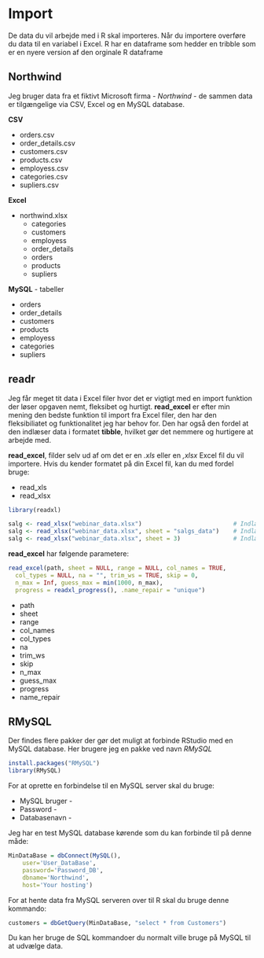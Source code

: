 # Import {#import}
De data du vil arbejde med i R skal importeres.
Når du importere overføre du data til en variabel i Excel.
R har en dataframe som hedder en tribble som er en nyere version af den orginale R dataframe



## Northwind
Jeg bruger data fra et fiktivt Microsoft firma - *Northwind* - de sammen data er tilgængelige via CSV, Excel og en MySQL database.

**CSV**

* orders.csv
* order_details.csv
* customers.csv
* products.csv
* employess.csv
* categories.csv
* supliers.csv


**Excel**

  * northwind.xlsx
    * categories
    * customers
    * employess
    * order_details
    * orders
    * products
    * supliers

**MySQL** - tabeller

* orders
* order_details
* customers
* products
* employess
* categories
* supliers


## readr
Jeg får meget tit data i Excel filer hvor det er vigtigt med en import funktion der løser opgaven nemt, fleksibet og hurtigt.
**read_excel** er efter min mening den bedste funktion til import fra Excel filer, den har den fleksibiliatet og funktionalitet jeg har behov for.
Den har også den fordel at den indlæser data i formatet **tibble**, hvilket gør det nemmere og hurtigere at arbejde med.

**read_excel**, filder selv ud af om det er en *.xls* eller en *,xlsx* Excel fil du vil importere. Hvis du kender formatet på din Excel fil, kan du med fordel bruge:

* read_xls
* read_xlsx


```r
library(readxl)

salg <- read_xlsx("webinar_data.xlsx")                          # Indlæser første ark
salg <- read_xlsx("webinar_data.xlsx", sheet = "salgs_data")    # Indlæser arket "salgs_data"
salg <- read_xlsx("webinar_data.xlsx", sheet = 3)               # Indlæser ark 3
```

**read_excel** har følgende parametere:

```r
read_excel(path, sheet = NULL, range = NULL, col_names = TRUE,
  col_types = NULL, na = "", trim_ws = TRUE, skip = 0,
  n_max = Inf, guess_max = min(1000, n_max),
  progress = readxl_progress(), .name_repair = "unique")
```

* path
* sheet
* range
* col_names
* col_types
* na
* trim_ws
* skip
* n_max
* guess_max
* progress
* name_repair


## RMySQL
Der findes flere pakker der gør det muligt at forbinde RStudio med en MySQL database.
Her brugere jeg en pakke ved navn *RMySQL*

```r
install.packages("RMySQL")
library(RMySQL)
```

For at oprette en forbindelse til en MySQL server skal du bruge:

* MySQL bruger - 
* Password - 
* Databasenavn - 

Jeg har en test MySQL database kørende som du kan forbinde til på denne måde:

```r
MinDataBase = dbConnect(MySQL(), 
    user='User_DataBase', 
    password='Password_DB', 
    dbname='Northwind', 
    host='Your hosting')
```

For at hente data fra MySQL serveren over til R skal du bruge denne kommando:

```r
customers = dbGetQuery(MinDataBase, "select * from Customers")
```

Du kan her bruge de SQL kommandoer du normalt ville bruge på MySQL til at udvælge data.
